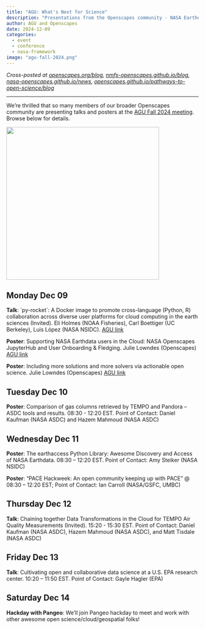 ```yaml
---
title: "AGU: What's Next for Science"
description: "Presentations from the Openscapes community - NASA Earthdata, NOAA Fisheries, EPA, and the Openscapes Team -  at the American Geophysical Union (AGU) 2024 conference"
author: AGU and Openscapes
date: 2024-12-09
categories: 
  - event 
  - conference
  - nasa-framework
image: "agu-fall-2024.png"
---
```


*Cross-posted at [openscapes.org/blog](https://openscapes.org/blog), [nmfs-openscapes.github.io/blog](https://nmfs-openscapes.github.io/blog), [nasa-openscapes.github.io/news](https://nasa-openscapes.github.io/news.html), [openscapes.github.io/pathways-to-open-science/blog](https://openscapes.github.io/pathways-to-open-science/blog.html)*

------------------------------------------------------------------------

We're thrilled that so many members of our broader Openscapes community are presenting talks and posters at the [AGU Fall 2024 meeting](https://www.agu.org/annual-meeting). Browse below for details.

![](agu-fall-2024.png){fig-alt="AGU 2024 meeting logo white text on blue background says AGU24 Washington, DC | 9-13 December 2024 above a teal horizontal line, then text What's Next for Science" fig-align="center" width="400"}

## Monday Dec 09

**Talk**: \`py-rocket\`: A Docker image to promote cross-language (Python, R) collaboration across diverse user platforms for cloud computing in the earth sciences (Invited). Eli Holmes (NOAA Fisheries), Carl Boettiger (UC Berkeley), Luis López (NASA NSIDC). [AGU link](https://agu.confex.com/agu/agu24/meetingapp.cgi/Paper/1619232)

**Poster**: Supporting NASA Earthdata users in the Cloud: NASA Openscapes JupyterHub and User Onboarding & Fledging. Julie Lowndes (Openscapes) [AGU link](https://agu.confex.com/agu/agu24/meetingapp.cgi/Paper/1708480)

**Poster**: Including more solutions and more solvers via actionable open science. Julie Lowndes (Openscapes) [AGU link](https://agu.confex.com/agu/agu24/meetingapp.cgi/Paper/1709763)

## Tuesday Dec 10

**Poster**: Comparison of gas columns retrieved by TEMPO and Pandora – ASDC tools and results. 08:30 - 12:20 EST. Point of Contact: Daniel Kaufman (NASA ASDC) and Hazem Mahmoud (NASA ASDC)

## Wednesday Dec 11

**Poster**: The earthaccess Python Library: Awesome Discovery and Access of NASA Earthdata. 08:30 – 12:20 EST. Point of Contact: Amy Steiker (NASA NSIDC)

**Poster**: "PACE Hackweek: An open community keeping up with PACE" \@ 08:30 – 12:20 EST; Point of Contact: Ian Carroll (NASA/GSFC, UMBC)

## Thursday Dec 12

**Talk**: Chaining together Data Transformations in the Cloud for TEMPO Air Quality Measurements (Invited). 15:20 - 15:30 EST. Point of Contact: Daniel Kaufman (NASA ASDC), Hazem Mahmoud (NASA ASDC), and Matt Tisdale (NASA ASDC)

## Friday Dec 13

**Talk**: Cultivating open and collaborative data science at a U.S. EPA research center. 10:20 – 11:50 EST. Point of Contact: Gayle Hagler (EPA)

## Saturday Dec 14

**Hackday with Pangeo**: We'll join Pangeo hackday to meet and work with other awesome open science/cloud/geospatial folks!
